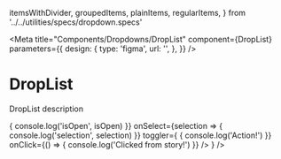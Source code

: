   itemsWithDivider,
  groupedItems,
  plainItems,
  regularItems,
} from '../../utilities/specs/dropdown.specs'

<Meta
  title="Components/Dropdowns/DropList"
  component={DropList}
  parameters={{
    design: {
      type: 'figma',
      url: '',
    },
  }}
/>

# DropList

DropList description

<Canvas>
  <Story name="default">
    <div
      style={{
        width: '400px',
        margin: '50px 60px 0 300px',
        border: '1px dashed silver',
        borderRadius: '5px',
        padding: '20px',
      }}
    >
      <DropList
        initialIsOpen={true}
        variant="select"
        closeOnSelection={false}
        withMultipleSelection={true}
        items={regularItems}
        onOpenedStateChange={isOpen => {
          console.log('isOpen', isOpen)
        }}
        onSelect={selection => {
          console.log('selection', selection)
        }}
        toggler={
          <SplitButton
            text="Click"
            onActionClick={() => {
              console.log('Action!')
            }}
            onClick={() => {
              console.log('Clicked from story!')
            }}
          />
        }
      />
    </div>
  </Story>
</Canvas>
